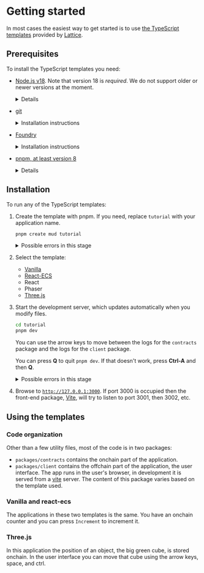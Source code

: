 
# Getting started

In most cases the easiest way to get started is to use
[the TypeScript templates](https://github.com/latticexyz/mud/tree/main/templates) provided by [Lattice](https://lattice.xyz/).

## Prerequisites

To install the TypeScript templates you need:

- [Node.js v18](https://nodejs.org/en/download/package-manager).
  Note that version 18 is _required_.
  We do not support older or newer versions at the moment.

    <details>

      <summary>Installation instructions</summary>

      <Tabs items={["Linux and MacOS", "Windows"]}>
        <Tab>
          ```sh copy
          curl -o- https://raw.githubusercontent.com/nvm-sh/nvm/v0.39.7/install.sh | bash nvm install 18
          ```
        </Tab>

        <Tab>
        ```powershell copy
          # installs Chocolatey (Windows Package Manager)
          Set-ExecutionPolicy Bypass -Scope Process -Force;
          [System.Net.ServicePointManager]::SecurityProtocol = [System.Net.ServicePointManager]::SecurityProtocol -bor 3072;
          iex ((New-Object System.Net.WebClient).DownloadString('https://chocolatey.org/install.ps1'));

          # download and install Node.js
          choco install nodejs --version="18.19.1"
          ```
        </Tab>
      </Tabs>

    </details>

- [git](https://git-scm.com/book/en/v2/Getting-Started-Installing-Git)

  <details>

  {" "}

  <summary>Installation instructions</summary>

  {" "}

  <Tabs items={["Linux (RedHat based)", "Linux (Debian based)", "MacOS", "Windows"]}>
    <Tab>```sh copy sudo dnf install git-all ```</Tab>
    <Tab>```sh copy sudo apt install git-all ```</Tab>
    <Tab>```sh copy brew install git ```</Tab>
    <Tab>```powershell copy choco install git ```</Tab>
  </Tabs>

  </details>

- [Foundry](https://book.getfoundry.sh/getting-started/installation)

  <details>

  {" "}

  <summary>Installation instructions</summary>

    <Tabs items={['Linux and MacOS', 'Windows']}>

      <Tab>
        ```sh copy
        curl -L https://foundry.paradigm.xyz | bash export PATH=$PATH:~/.foundry/bin
        ```
      </Tab>

      <Tab>
        1.  Use either Git Bash (which you should already have because you installed git) or [WSL](https://learn.microsoft.com/en-us/windows/wsl/install).

        1. Run the same commands you would on Linux and MacOS:

           ```sh copy
           curl -L https://foundry.paradigm.xyz | bash
           export PATH=$PATH:~/.foundry/bin
           ```

      </Tab>

    </Tabs>

  </details>

- [pnpm, at least version 8](https://pnpm.io/)

    <details>

      <summary>Installation instructions</summary>

      ```sh copy
      sudo npm install -g pnpm
      ```

    </details>

## Installation

To run any of the TypeScript templates:

1. Create the template with pnpm.
   If you need, replace `tutorial` with your application name.

   ```sh copy
   pnpm create mud tutorial
   ```

   <details>

   <summary>Possible errors in this stage</summary>

   - `ERROR  No package.json (or package.yaml, or package.json5) was found in "/home/qbzzt1"`

     `pnpm` version too old.
     Run `sudo npm install -g pnpm` to update to the latest.

   - `ENOENT  ENOENT: no such file or directory, mkdir`

     Out of disk space.

   - `foundryup: need 'git' (command not found)`

     Install [`git`](https://git-scm.com/book/en/v2/Getting-Started-Installing-Git).

   - `SyntaxError: Unexpected token '?'`

     `pnpm` version too old.
     Run `sudo npm install -g pnpm` to update to the latest.

   - `tutorial is not empty directory.`

     The tutorial needs to be installed in an empty directory.
     Either delete the directory and its content (`rm -rf tutorial`) or use a different directory.

   </details>

1. Select the template:

   - [Vanilla](./templates/typescript/vanilla)
   - [React-ECS](./templates/typescript/react-ecs)
   - React
   - Phaser
   - [Three.js](./templates/typescript/threejs)

1. Start the development server, which updates automatically when you modify files.

   ```sh copy
   cd tutorial
   pnpm dev
   ```

   You can use the arrow keys to move between the logs for the `contracts` package and the logs for the `client` package.

   You can press **Q** to quit `pnpm dev`.
   If that doesn't work, press **Ctrl-A** and then **Q**.

   <details>

   <summary>Possible errors in this stage</summary>

   - `error binding to 127.0.0.1:8545: error creating server listener: Address already in use`

     [Foundry's `anvil`](https://book.getfoundry.sh/anvil/) is already running, possibly inside a different `pnpm dev`.

     On Linux you can use `sudo netstat -anpe | grep 8545 | grep LISTEN` to get the anvil process ID.
     You can stop the `anvil` process listening on port 8545 using this command.

     ```sh copy
     kill `sudo netstat -anpe | grep 8545 | grep LISTEN | awk '{print $9}' | sed 's/\/anvil//'`
     ```

     Alternatively, a different Ethereum client such as [Geth](https://geth.ethereum.org/) or [Reth](https://paradigmxyz.github.io/reth/intro.html) might be running.
     As those can be production clients, it is best not to develop on a machine that runs them.

   - `[vite] Internal server error: Failed to resolve import "contracts/out/IWorld.sol/IWorld.abi.json" from "src/mud/setupNetwork.ts"`

     Ignore it.
     It simply means the `contracts` package hasn't created the `IWorld.abi.json` file, which the `client` package needs, yet.
     As soon as it is created, the `client` package will use it.

   - `Waiting for localhost:8545......`

     This error happens when `anvil` isn't up yet.
     If it persists, check the `contracts` package.

   <Callout type="info" emoji="ⓘ">

   If nothing else works, the problem may be with [`mprocs`](https://github.com/pvolok/mprocs).
   We can bypass `mprocs` by running two separate command line windows.

   1. In the first command line window run these commands to start the client:

      ```sh copy
      cd packages/client
      pnpm dev
      ```

   1. In the second command line window run these commands to compile the contracts and start `anvil`:

      ```sh copy
      cd packages/contracts
      forge || export PATH=$PATH:~/.foundry/bin;
      pnpm dev
      ```

   </Callout>

   </details>

1. Browse to [`http://127.0.0.1:3000`](http://127.0.0.1:3000).
   If port 3000 is occupied then the front-end package, [Vite](https://vitejs.dev/), will try to listen to port 3001, then 3002, etc.

## Using the templates

### Code organization

Other than a few utility files, most of the code is in two packages:

- `packages/contracts` contains the onchain part of the application.
- `packages/client` contains the offchain part of the application, the user interface.
  The app runs in the user's browser, in development it is served from a [vite](https://vitejs.dev/) server.
  The content of this package varies based on the template used.

### Vanilla and react-ecs

The applications in these two templates is the same.
You have an onchain counter and you can press `Increment` to increment it.

### Three.js

In this application the position of an object, the big green cube, is stored onchain.
In the user interface you can move that cube using the arrow keys, space, and ctrl.

